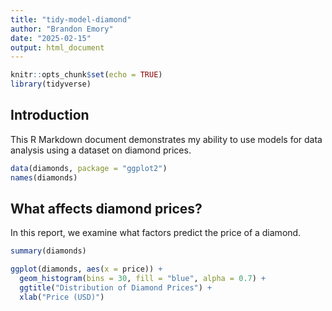 ```yaml
---
title: "tidy-model-diamond"
author: "Brandon Emory"
date: "2025-02-15"
output: html_document
---
```


```r
knitr::opts_chunk$set(echo = TRUE)
library(tidyverse)
```  

## Introduction  
This R Markdown document demonstrates my ability to use models for data analysis using a dataset on diamond prices.

```r
data(diamonds, package = "ggplot2")
names(diamonds)
```

## What affects diamond prices?  
In this report, we examine what factors predict the price of a diamond.

```r
summary(diamonds)

ggplot(diamonds, aes(x = price)) +
  geom_histogram(bins = 30, fill = "blue", alpha = 0.7) +
  ggtitle("Distribution of Diamond Prices") +
  xlab("Price (USD)")
```






